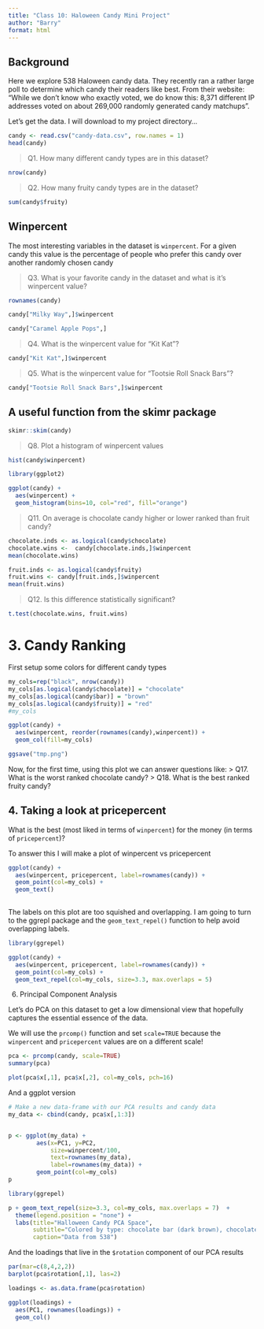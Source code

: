 ```yaml
---
title: "Class 10: Haloween Candy Mini Project"
author: "Barry"
format: html
---
```


## Background

Here we explore 538 Haloween candy data. They recently ran a rather large poll to determine which candy their readers like best. From their website: "While we don’t know who exactly voted, we do know this: 8,371 different IP addresses voted on about 269,000 randomly generated candy matchups".

Let's get the data. I will download to my project directory...

```r
candy <- read.csv("candy-data.csv", row.names = 1)
head(candy)
```

> Q1. How many different candy types are in this dataset?

```r
nrow(candy)
```

> Q2. How many fruity candy types are in the dataset?

```r
sum(candy$fruity)
```

## Winpercent
The most interesting variables in the dataset is `winpercent`. For a given candy this value is the percentage of people who prefer this candy over another randomly chosen candy 

> Q3. What is your favorite candy in the dataset and what is it’s winpercent value?

```r
rownames(candy)
```

```r
candy["Milky Way",]$winpercent
```

```r
candy["Caramel Apple Pops",]
```


> Q4. What is the winpercent value for “Kit Kat”?

```r
candy["Kit Kat",]$winpercent
```

> Q5. What is the winpercent value for “Tootsie Roll Snack Bars”?

```r
candy["Tootsie Roll Snack Bars",]$winpercent
```

## A useful function from the skimr package

```r
skimr::skim(candy)
```

> Q8. Plot a histogram of winpercent values

```r
hist(candy$winpercent)
```

```r
library(ggplot2)

ggplot(candy) +
  aes(winpercent) +
  geom_histogram(bins=10, col="red", fill="orange")
```


> Q11. On average is chocolate candy higher or lower ranked than fruit candy?

```r
chocolate.inds <- as.logical(candy$chocolate)
chocolate.wins <-  candy[chocolate.inds,]$winpercent
mean(chocolate.wins)
```

```r
fruit.inds <- as.logical(candy$fruity)
fruit.wins <- candy[fruit.inds,]$winpercent
mean(fruit.wins)
```

> Q12. Is this difference statistically significant?

```r
t.test(chocolate.wins, fruit.wins)
```

# 3. Candy Ranking


First setup some colors for different candy types


```r

my_cols=rep("black", nrow(candy))
my_cols[as.logical(candy$chocolate)] = "chocolate"
my_cols[as.logical(candy$bar)] = "brown"
my_cols[as.logical(candy$fruity)] = "red"
#my_cols
```

```r
ggplot(candy) + 
  aes(winpercent, reorder(rownames(candy),winpercent)) +
  geom_col(fill=my_cols) 
```

```r
ggsave("tmp.png")
```

Now, for the first time, using this plot we can answer questions like:
> Q17. What is the worst ranked chocolate candy?
> Q18. What is the best ranked fruity candy?



## 4. Taking a look at pricepercent

What is the best (most liked in terms of `winpercent`) for the money (in terms of `pricepercent`)?

To answer this I will make a plot of winpercent vs pricepercent

```r
ggplot(candy) +
  aes(winpercent, pricepercent, label=rownames(candy)) +
  geom_point(col=my_cols) +
  geom_text()
  
```

The labels on this plot are too squished and overlapping. I am going to turn to the ggrepl package and the `geom_text_repel()` function to help avoid overlapping labels.

```r
library(ggrepel)

ggplot(candy) +
  aes(winpercent, pricepercent, label=rownames(candy)) +
  geom_point(col=my_cols) + 
  geom_text_repel(col=my_cols, size=3.3, max.overlaps = 5)
```

6. Principal Component Analysis

Let's do PCA on this dataset to get a low dimensional view that hopefully captures the essential essence of the data.

We will use the `prcomp()` function and set `scale=TRUE` because the `winpercent` and `pricepercent` values are on a different scale! 

```r
pca <- prcomp(candy, scale=TRUE)
summary(pca)

```


```r
plot(pca$x[,1], pca$x[,2], col=my_cols, pch=16)
```


And a ggplot version

```r
# Make a new data-frame with our PCA results and candy data
my_data <- cbind(candy, pca$x[,1:3])


p <- ggplot(my_data) + 
        aes(x=PC1, y=PC2, 
            size=winpercent/100,  
            text=rownames(my_data),
            label=rownames(my_data)) +
        geom_point(col=my_cols)
p
```

```r
library(ggrepel)

p + geom_text_repel(size=3.3, col=my_cols, max.overlaps = 7)  + 
  theme(legend.position = "none") +
  labs(title="Halloween Candy PCA Space",
       subtitle="Colored by type: chocolate bar (dark brown), chocolate other (light brown), fruity (red), other (black)",
       caption="Data from 538")
```


And the loadings that live in the `$rotation` component of our PCA results

```r
par(mar=c(8,4,2,2))
barplot(pca$rotation[,1], las=2)
```



```r
loadings <- as.data.frame(pca$rotation)

ggplot(loadings) +
  aes(PC1, rownames(loadings)) +
  geom_col()
```





